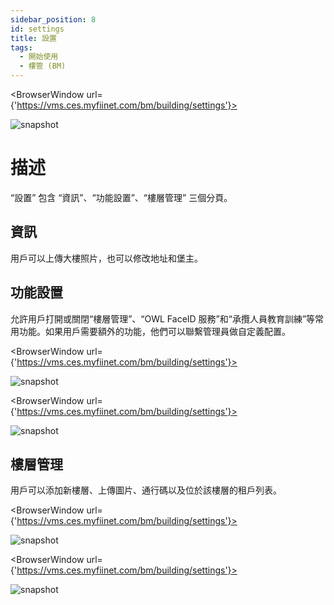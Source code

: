 ---
sidebar_position: 8
id: settings
title: 設置
tags:
  - 開始使用
  - 樓管 (BM)
---


<BrowserWindow url={'https://vms.ces.myfiinet.com/bm/building/settings'}>

![snapshot](../../assets/bm/bm-settings-info-zh-hant.png)

</BrowserWindow>

# 描述

“設置” 包含 “資訊”、“功能設置”、“樓層管理” 三個分頁。

## 資訊

用戶可以上傳大樓照片，也可以修改地址和堡主。

## 功能設置

允許用戶打開或關閉“樓層管理”、“OWL FaceID 服務”和“承攬人員教育訓練”等常用功能。如果用戶需要額外的功能，他們可以聯繫管理員做自定義配置。

<BrowserWindow url={'https://vms.ces.myfiinet.com/bm/building/settings'}>

![snapshot](../../assets/bm/bm-settings-functions-zh-hant.png)

</BrowserWindow>

<BrowserWindow url={'https://vms.ces.myfiinet.com/bm/building/settings'}>

![snapshot](../../assets/bm/bm-settings-functions-customized-zh-hant.png)

</BrowserWindow>

## 樓層管理

用戶可以添加新樓層、上傳圖片、通行碼以及位於該樓層的租戶列表。

<BrowserWindow url={'https://vms.ces.myfiinet.com/bm/building/settings'}>

![snapshot](../../assets/bm/bm-settings-floor-planner-zh-hant.png)

</BrowserWindow>

<BrowserWindow url={'https://vms.ces.myfiinet.com/bm/building/settings'}>

![snapshot](../../assets/bm/bm-settings-floor-zh-hant.png)

</BrowserWindow>
